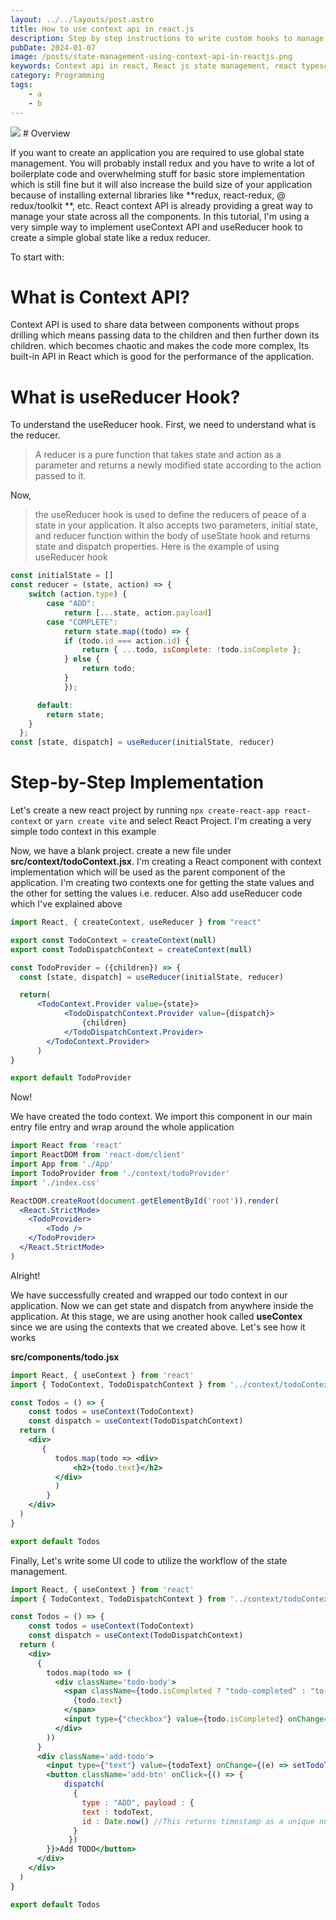 ```yaml
---
layout: ../../layouts/post.astro
title: How to use context api in react.js
description: Step by step instructions to write custom hooks to manage global state of react application using context api
pubDate: 2024-01-07
image: /posts/state-management-using-context-api-in-reactjs.png
keywords: Context api in react, React js state management, react typescript context api
category: Programming
tags: 
    - a
    - b
---
```


<img src={frontmatter.image}/>
# Overview

If you want to create an application you are required to use global state management. You will probably install redux and you have to write a lot of boilerplate code and overwhelming stuff for basic store implementation which is still fine but it will also increase the build size of your application because of installing external libraries like **redux, react-redux, @ redux/toolkit **, etc. React context API is already providing a great way to manage your state across all the components. In this tutorial, I'm using a very simple way to implement useContext API and useReducer hook to create a simple global state like a redux reducer.

To start with:

# What is Context API?

Context API is used to share data between components without props drilling which means passing data to the children and then further down its children. which becomes chaotic and makes the code more complex, Its built-in API in React which is good for the performance of the application.

# What is useReducer Hook?

To understand the useReducer hook. First, we need to understand what is the reducer.

> A reducer is a pure function that takes state and action as a parameter and returns a newly modified state according to the action passed to it.
> 

Now,

> the useReducer hook is used to define the reducers of peace of a state in your application. It also accepts two parameters, initial state, and reducer function within the body of useState hook and returns state and dispatch properties. Here is the example of using useReducer hook
> 

```jsx
const initialState = []
const reducer = (state, action) => {
    switch (action.type) {
        case "ADD":
            return [...state, action.payload]
        case "COMPLETE":
            return state.map((todo) => {
            if (todo.id === action.id) {
                return { ...todo, isComplete: !todo.isComplete };
            } else {
                return todo;
            }
            });

      default:
        return state;
    }
  };
const [state, dispatch] = useReducer(initialState, reducer)
```

# Step-by-Step Implementation

Let's create a new react project by running `npx create-react-app react-context` or `yarn create vite` and select React Project. I'm creating a very simple todo context in this example

Now, we have a blank project. create a new file under **src/context/todoContext.jsx**. I'm creating a React component with context implementation which will be used as the parent component of the application. I'm creating two contexts one for getting the state values and the other for setting the values i.e. reducer. Also add useReducer code which I've explained above

```jsx
import React, { createContext, useReducer } from "react"

export const TodoContext = createContext(null)
export const TodoDispatchContext = createContext(null)

const TodoProvider = ({children}) => {
  const [state, dispatch] = useReducer(initialState, reducer)

  return(
      <TodoContext.Provider value={state}>
            <TodoDispatchContext.Provider value={dispatch}>
                {children}
            </TodoDispatchContext.Provider>
        </TodoContext.Provider>
      )
}

export default TodoProvider
```

Now!

We have created the todo context. We import this component in our main entry file entry and wrap around the whole application

```jsx
import React from 'react'
import ReactDOM from 'react-dom/client'
import App from './App'
import TodoProvider from './context/todoProvider'
import './index.css'

ReactDOM.createRoot(document.getElementById('root')).render(
  <React.StrictMode>
    <TodoProvider>
        <Todo />
    </TodoProvider>
  </React.StrictMode>
)
```

Alright!

We have successfully created and wrapped our todo context in our application. Now we can get state and dispatch from anywhere inside the application. At this stage, we are using another hook called **useContex** since we are using the contexts that we created above. Let's see how it works

**src/components/todo.jsx**

```jsx
import React, { useContext } from 'react'
import { TodoContext, TodoDispatchContext } from '../context/todoContext'

const Todos = () => {
    const todos = useContext(TodoContext)
    const dispatch = useContext(TodoDispatchContext)
  return (
    <div>
       {
          todos.map(todo => <div>
              <h2>{todo.text}</h2>
          </div>
          )
        }
    </div>
  )
}

export default Todos
```

Finally, Let's write some UI code to utilize the workflow of the state management.

```jsx
import React, { useContext } from 'react'
import { TodoContext, TodoDispatchContext } from '../context/todoContext'

const Todos = () => {
    const todos = useContext(TodoContext)
    const dispatch = useContext(TodoDispatchContext)
  return (
    <div>
      {
        todos.map(todo => (
          <div className='todo-body'>
            <span className={todo.isCompleted ? "todo-completed" : "to-uncompleted"}>
              {todo.text}
            </span>
            <input type={"checkbox"} value={todo.isCompleted} onChange={(e) => dispatch({type : "COMPLETE", id : todo.id})} />
          </div>
        ))
      }
      <div className='add-todo'>
        <input type={"text"} value={todoText} onChange={(e) => setTodoText(e.target.value)} />
        <button className='add-btn' onClick={() => {
            dispatch(
              {
                type : "ADD", payload : {
                text : todoText,
                id : Date.now() //This returns timestamp as a unique number and I'm using this as id
              }
             })
        }}>Add TODO</button>
      </div>
    </div>
  )
}

export default Todos
```